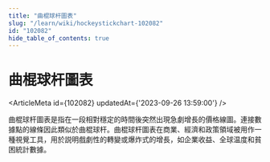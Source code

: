 ```yaml
---
title: "曲棍球杆圖表"
slug: "/learn/wiki/hockeystickchart-102082"
id: "102082"
hide_table_of_contents: true
---
```



# 曲棍球杆圖表

<ArticleMeta id={102082} updatedAt={'2023-09-26 13:59:00'} />
<div className='border-solid border-b border-t-0 my-4 border-[var(--ifm-color-gray-300)]' />

曲棍球杆圖表是指在一段相對穩定的時間後突然出現急劇增長的價格線圖。連接數據點的線條因此類似於曲棍球杆。曲棍球杆圖表在商業、經濟和政策領域被用作一種視覺工具，用於説明戲劇性的轉變或爆炸式的增長，如企業收益、全球温度和貧困統計數據。
